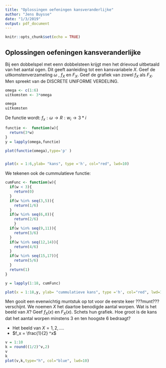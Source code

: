 ```yaml
---
title: "Oplossingen oefeningen kansveranderlijke"
author: "Jens Buysse"
date: "1/3/2019"
output: pdf_document
---
```


```r
knitr::opts_chunk$set(echo = TRUE)
```

## Oplossingen oefeningen kansveranderlijke

Bij een dobbelspel met eenn dobbelsteen krijgt men het drievoud uitbetaald van het aantal ogen.  Dit geeft aanleiding tot een kansvariabele $X$.  Geef de uitkomstenverzameling $\omega$ , $f_X$ en $F_X$.  Geef de grafiek van zowel $f_X$ als $F_X$. Men spreekt van de DISCRETE  UNIFORME  VERDELING.

``` r
omega <- c(1:6)
uitkomsten <- 3*omega

omega
uitkomsten

```

De functie wordt: $f_x : \omega \rightarrow R: w_i \rightarrow 3* i$ 

``` r
functie <-  function(w){
  return(3*w)
}
y = lapply(omega,functie)

plot(functie(omega),type='p' )


plot(x = 1:6,ylab= "kans", type ='h', col="red", lwd=10)
```

We tekenen ook de cummulatieve functie:

``` r
cumFunc <- function(w){
  if(w < 3){
    return(0)
  }
  if(w %in% seq(3,5)){
    return(1/6)
  }
  if(w %in% seq(6,8)){
    return(2/6)
    }
  if(w %in% seq(9,11)){
    return(3/6)
  }
  if(w %in% seq(12,14)){
    return(4/6)
  }
  if(w %in% seq(15,17)){
    return(5/6)
  }
  return(1)
}

y = lapply(1:18, cumFunc)

plot(x = 1:18,y, ylab= "cummulatieve kans", type ='h', col="red", lwd=10)
```

Men gooit een evenwichtig muntstuk op tot voor de eerste keer ???munt??? verschijnt. We noemen $X$ het daartoe benodigde aantal worpen. Wat is het beeld van $X$? Geef $f_X(x)$ en $F_X(x)$. Schets hun grafiek. Hoe groot is de kans dat het aantal worpen minstens 3 en ten hoogste 6 bedraagt?

- Het beeld van $X = {1 , 2, .... }$
- $f_x = \frac{1}{2} ^x$

``` r
v = 1:10
k = round((1/2)^v,2)
v
k
plot(v,k,type="h", col="blue", lwd=10)

```

